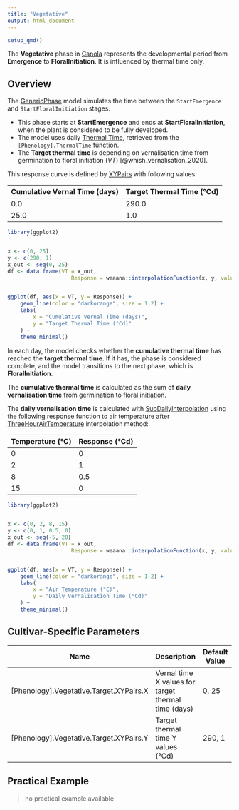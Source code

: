 ```yaml
---
title: "Vegetative"
output: html_document
---
```



```r
setup_qmd()
```


The **Vegetative** phase in [Canola](/docs/Crops/Canola) represents the developmental period from **Emergence** to **FloralInitiation**. It is influenced by thermal time only.

## Overview

The [GenericPhase](/docs/Models/PMF/Phenology/Phases/GenericPhase.qmd) model simulates the time between the `StartEmergence` and `StartFloralInitiation` stages.

- This phase starts at **StartEmergence** and ends at **StartFloralInitiation**, when the plant is considered to be fully developed.
- The model uses daily [Thermal Time](ThermalTime.qmd), retrieved from the `[Phenology].ThermalTime` function.
- The **Target thermal time** is depending on vernalisation time from germination to floral initiation ($VT$) [@whish_vernalisation_2020].

This response curve is defined by [XYPairs](/docs/Models/Functions/XYPairs.qmd) with following values:

| Cumulative Vernal Time (days) | Target Thermal Time (°Cd) |
|-------------------------------|---------------------------|   
| 0.0                           | 290.0                     |
| 25.0                          | 1.0                       |


```r
library(ggplot2)


x <- c(0, 25)
y <- c(290, 1)
x_out <- seq(0, 25)
df <- data.frame(VT = x_out, 
                    Response = weaana::interpolationFunction(x, y, values = x_out))


ggplot(df, aes(x = VT, y = Response)) +
    geom_line(color = "darkorange", size = 1.2) +
    labs(
        x = "Cumulative Vernal Time (days)",
        y = "Target Thermal Time (°Cd)"
    ) +
    theme_minimal()

```

In each day, the model checks whether the **cumulative thermal time** has reached the **target thermal time**. If it has, the phase is considered complete, and the model transitions to the next phase, which is **FloralInitiation**.

The **cumulative thermal time** is calculated as the sum of **daily vernalisation time** from germination to floral initiation.

The **daily vernalisation time** is calculated with [SubDailyInterpolation](/docs/Models/Functions/SubDailyInterpolation.qmd) using the following response function to air temperature after [ThreeHourAirTemperature](/docs/Models/Functions/ThreeHourAirTemperature.qmd) interpolation method:

| Temperature (°C) | Response (°Cd) |
|-------------------|-----------------|
| 0                 | 0               |
| 2                 | 1               |
| 8                 | 0.5             |
| 15                | 0               |


```r
library(ggplot2)


x <- c(0, 2, 8, 15)
y <- c(0, 1, 0.5, 0)
x_out <- seq(-5, 20)
df <- data.frame(VT = x_out, 
                    Response = weaana::interpolationFunction(x, y, values = x_out))


ggplot(df, aes(x = VT, y = Response)) +
    geom_line(color = "darkorange", size = 1.2) +
    labs(
        x = "Air Temperature (°C)",
        y = "Daily Vernalisation Time (°Cd)"
    ) +
    theme_minimal()

```


## Cultivar-Specific Parameters

| Name                                         | Description                                         | Default Value      |
|----------------------------------------------|-----------------------------------------------------|--------------------|
| [Phenology].Vegetative.Target.XYPairs.X      | Vernal time X values for target thermal time (days) | 0, 25              |
| [Phenology].Vegetative.Target.XYPairs.Y      | Target thermal time Y values (°Cd)                  | 290, 1           |

## Practical Example

> no practical example available

